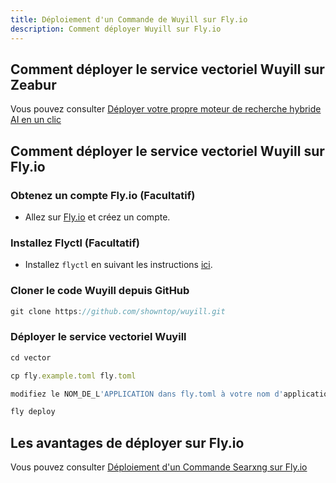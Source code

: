 ```yaml
---
title: Déploiement d'un Commande de Wuyill sur Fly.io
description: Comment déployer Wuyill sur Fly.io
---
```


## Comment déployer le service vectoriel Wuyill sur Zeabur

Vous pouvez consulter [Déployer votre propre moteur de recherche hybride AI en un clic](/docs/one-click-deploy-ai-search)

## Comment déployer le service vectoriel Wuyill sur Fly.io

<Steps>

### Obtenez un compte Fly.io (Facultatif)

-   Allez sur [Fly.io](https://fly.io) et créez un compte.

### Installez Flyctl (Facultatif)

-   Installez `flyctl` en suivant les instructions [ici](https://fly.io/docs/flyctl/install/).

### Cloner le code Wuyill depuis GitHub

```js
git clone https://github.com/showntop/wuyill.git
```

### Déployer le service vectoriel Wuyill

```js
cd vector

cp fly.example.toml fly.toml

modifiez le NOM_DE_L'APPLICATION dans fly.toml à votre nom d'application

fly deploy
```

</Steps>

## Les avantages de déployer sur Fly.io

Vous pouvez consulter [Déploiement d'un Commande Searxng sur Fly.io](/docs/deploy-searxng-fly-io)
